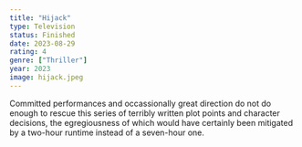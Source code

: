 ```yaml
---
title: "Hijack"
type: Television
status: Finished
date: 2023-08-29
rating: 4
genre: ["Thriller"]
year: 2023
image: hijack.jpeg
---
```


Committed performances and occassionally great direction do not do enough to rescue this series of terribly
written plot points and character decisions, the egregiousness of which would have certainly been mitigated by
a two-hour runtime instead of a seven-hour one.
